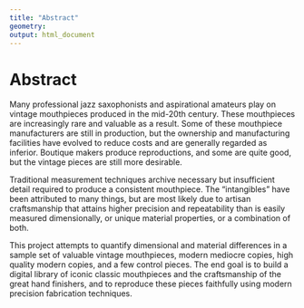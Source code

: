 ```yaml
---
title: "Abstract"
geometry:
output: html_document
---
```


# Abstract

Many professional jazz saxophonists and aspirational amateurs play on vintage mouthpieces produced in the mid-20th century. These mouthpieces are increasingly rare and valuable as a result. Some of these mouthpiece manufacturers are still in production, but the ownership and manufacturing facilities have evolved to reduce costs and are generally regarded as inferior. Boutique makers produce reproductions, and some are quite good, but the vintage pieces are still more desirable.

Traditional measurement techniques archive necessary but insufficient detail required to produce a consistent mouthpiece. The “intangibles” have been attributed to many things, but are most likely due to artisan craftsmanship that attains higher precision and repeatability than is easily measured dimensionally, or unique material properties, or a combination of both.

This project attempts to quantify dimensional and material differences in a sample set of valuable vintage mouthpieces, modern mediocre copies, high quality modern copies, and a few control pieces. The end goal is to build a digital library of iconic classic mouthpieces and the craftsmanship of the great hand finishers, and to reproduce these pieces faithfully using modern precision fabrication techniques.